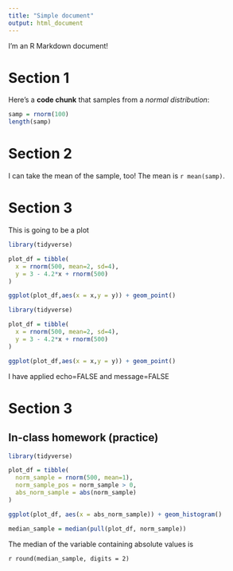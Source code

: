 ```yaml
---
title: "Simple document" 
output: html_document
---
```


I'm an R Markdown document! 

# Section 1

Here's a **code chunk** that samples from 
a _normal distribution_:

```r
samp = rnorm(100)
length(samp)
```

# Section 2

I can take the mean of the sample, too!
The mean is `r mean(samp)`.

# Section 3

This is going to be a plot
```r
library(tidyverse)

plot_df = tibble(
  x = rnorm(500, mean=2, sd=4),
  y = 3 - 4.2*x + rnorm(500)
)

ggplot(plot_df,aes(x = x,y = y)) + geom_point()
```

```r
library(tidyverse)

plot_df = tibble(
  x = rnorm(500, mean=2, sd=4),
  y = 3 - 4.2*x + rnorm(500)
)

ggplot(plot_df,aes(x = x,y = y)) + geom_point()
```
I have applied echo=FALSE and message=FALSE

# Section 3
## In-class homework (practice)
```r

library(tidyverse)

plot_df = tibble(
  norm_sample = rnorm(500, mean=1),
  norm_sample_pos = norm_sample > 0,
  abs_norm_sample = abs(norm_sample)
)

ggplot(plot_df, aes(x = abs_norm_sample)) + geom_histogram()

median_sample = median(pull(plot_df, norm_sample))

```
The median of the variable containing absolute values is 

`r round(median_sample, digits = 2)`



